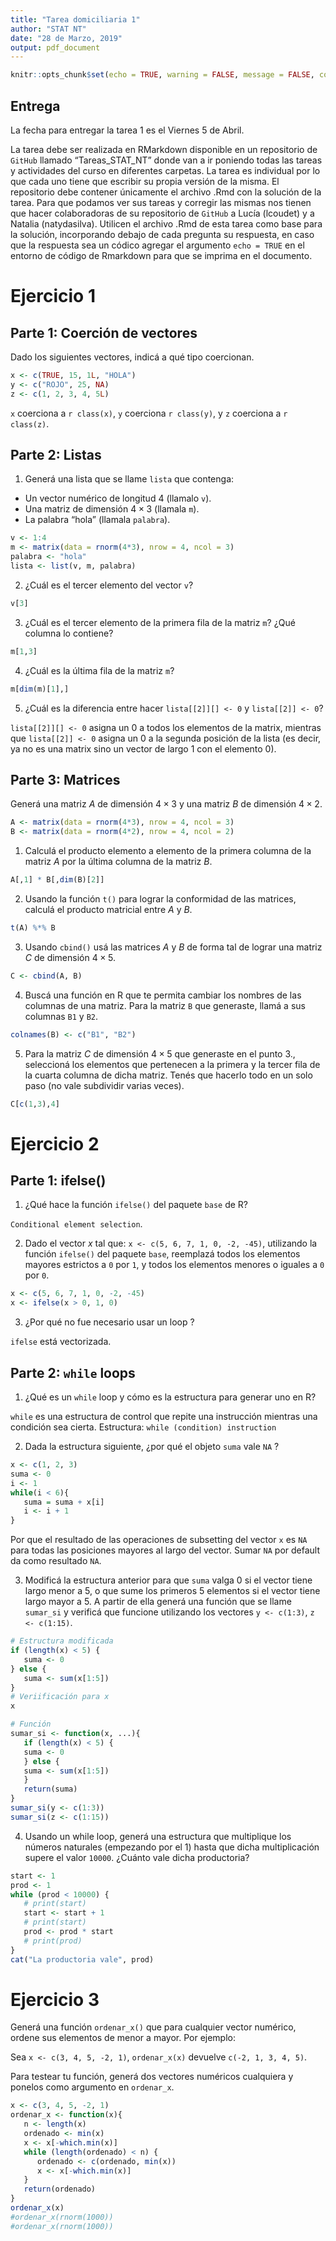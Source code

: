 ```yaml
---
title: "Tarea domiciliaria 1"
author: "STAT NT"
date: "28 de Marzo, 2019"
output: pdf_document
---
```


```r
knitr::opts_chunk$set(echo = TRUE, warning = FALSE, message = FALSE, comment = "")
```

## Entrega

La fecha para entregar la tarea 1 es el Viernes 5 de Abril.

La tarea debe ser realizada en RMarkdown disponible en un repositorio de `GitHub` llamado "Tareas_STAT_NT" donde van a ir poniendo todas las tareas y actividades del curso en diferentes carpetas. La tarea es individual por lo que cada uno tiene que escribir su propia versión de la misma. El repositorio debe contener únicamente el archivo .Rmd con la solución de la tarea. Para que podamos ver sus tareas y corregir las mismas nos tienen que hacer colaboradoras de su repositorio de `GitHub` a Lucía (lcoudet) y a Natalia (natydasilva). Utilicen el archivo .Rmd de esta tarea como base para la solución, incorporando debajo de cada pregunta su respuesta, en caso que la respuesta sea un códico agregar el argumento `echo = TRUE` en el entorno de código de Rmarkdown para que se imprima en el documento.

# Ejercicio 1

## Parte 1: Coerción de vectores

Dado los siguientes vectores, indicá a qué tipo coercionan.

```r
x <- c(TRUE, 15, 1L, "HOLA")
y <- c("ROJO", 25, NA)
z <- c(1, 2, 3, 4, 5L)
```

`x` coerciona a `r class(x)`, `y` coerciona `r class(y)`, y `z` coerciona a `r class(z)`.

## Parte 2: Listas

1. Generá una lista que se llame `lista` que contenga:

-  Un vector numérico de longitud 4 (llamalo `v`).
-  Una matriz de dimensión $4 \times 3$ (llamala `m`).
-  La palabra "hola" (llamala `palabra`).

```r
v <- 1:4
m <- matrix(data = rnorm(4*3), nrow = 4, ncol = 3)
palabra <- "hola"
lista <- list(v, m, palabra)
```

2. ¿Cuál es el tercer elemento del vector `v`?

```r
v[3]
```

3. ¿Cuál es el tercer elemento de la primera fila de la matriz `m`? ¿Qué columna lo contiene?

```r
m[1,3]
```

4. ¿Cuál es la última fila de la matriz `m`?

```r
m[dim(m)[1],]
```

5. ¿Cuál es la diferencia entre hacer `lista[[2]][] <- 0` y `lista[[2]] <- 0`?

`lista[[2]][] <- 0` asigna un 0 a todos los elementos de la matrix, mientras que `lista[[2]] <- 0` asigna un 0 a la segunda posición de la lista (es decir, ya no es una matrix sino un vector de largo 1 con el elemento 0).

## Parte 3: Matrices

Generá una matriz $A$ de dimensión $4 \times 3$ y una matriz $B$ de dimensión $4 \times 2$.

```r
A <- matrix(data = rnorm(4*3), nrow = 4, ncol = 3)
B <- matrix(data = rnorm(4*2), nrow = 4, ncol = 2)
```

1. Calculá el producto elemento a elemento de la primera columna de la matriz $A$ por la última columna de la matriz $B$.

```r
A[,1] * B[,dim(B)[2]]
```

2. Usando la función `t()` para lograr la conformidad de las matrices, calculá el producto matricial entre $A$ y $B$.

```r
t(A) %*% B
```

3. Usando `cbind()` usá las matrices $A$ y $B$ de forma tal de lograr una matriz $C$ de dimensión $4 \times 5$.

```r
C <- cbind(A, B)
```

4. Buscá una función en R que te permita cambiar los nombres de las columnas de una matriz. Para la matriz `B` que generaste, llamá a sus columnas `B1` y `B2`. 

```r
colnames(B) <- c("B1", "B2")
```

5. Para la matriz $C$ de dimensión $4 \times 5$ que generaste en el punto 3., seleccioná los elementos que pertenecen a la primera y la tercer fila de la cuarta columna de dicha matriz. Tenés que hacerlo todo en un solo paso (no vale subdividir varias veces). 

```r
C[c(1,3),4]
```

\fbox{\begin{minipage}{48em}
Muy Bien!
\end{minipage}}

# Ejercicio 2

## Parte 1: ifelse()

1. ¿Qué hace la función `ifelse()` del paquete `base` de R?

`Conditional element selection`.

2. Dado el vector $x$ tal que: `x <- c(5, 6, 7, 1, 0, -2, -45)`, utilizando la función `ifelse()` del paquete `base`, reemplazá todos los elementos mayores estrictos a `0` por `1`, y todos los elementos menores o iguales a `0` por `0`.

```r
x <- c(5, 6, 7, 1, 0, -2, -45)
x <- ifelse(x > 0, 1, 0)
```

3. ¿Por qué no fue necesario usar un loop ?

`ifelse` está vectorizada.

## Parte 2: `while` loops

1. ¿Qué es un `while` loop y cómo es la estructura para generar uno en R?

`while` es una estructura de control que repite una instrucción mientras una condición sea cierta. Estructura: `while (condition) instruction`

2. Dada la estructura siguiente, ¿por qué el objeto `suma` vale `NA` ?

```r
x <- c(1, 2, 3)
suma <- 0
i <- 1
while(i < 6){
   suma = suma + x[i]
   i <- i + 1     
}
```

Por que el resultado de las operaciones de subsetting del vector `x` es `NA` para todas las posiciones mayores al largo del vector. Sumar `NA` por default da como resultado `NA`.

3. Modificá la estructura anterior para que `suma` valga 0 si el vector tiene largo menor a 5, o que sume los primeros 5 elementos si el vector tiene largo mayor a 5. A partir de ella generá una función que se llame `sumar_si` y verificá que funcione utilizando los vectores `y <- c(1:3)`, `z <- c(1:15)`.

```r
# Estructura modificada
if (length(x) < 5) {
   suma <- 0
} else {
   suma <- sum(x[1:5])
}
# Veriificación para x
x
```

```r
# Función
sumar_si <- function(x, ...){
   if (length(x) < 5) {
   suma <- 0
   } else {
   suma <- sum(x[1:5])
   }
   return(suma)
}
sumar_si(y <- c(1:3))
sumar_si(z <- c(1:15))
```

4. Usando un while loop, generá una estructura que multiplique los números naturales (empezando por el 1) hasta que dicha multiplicación supere el valor `10000`. ¿Cuánto vale dicha productoria?

```r
start <- 1
prod <- 1
while (prod < 10000) {
   # print(start)
   start <- start + 1
   # print(start)
   prod <- prod * start
   # print(prod)
}
cat("La productoria vale", prod)
```

\fbox{\begin{minipage}{48em}
Muy Bien!
\end{minipage}}

# Ejercicio 3

Generá una función `ordenar_x()` que para cualquier vector numérico, ordene sus elementos de menor a mayor. Por ejemplo:

Sea `x <- c(3, 4, 5, -2, 1)`, `ordenar_x(x)` devuelve `c(-2, 1, 3, 4, 5)`.

Para testear tu función, generá dos vectores numéricos cualquiera y ponelos como argumento en `ordenar_x`. 

```r
x <- c(3, 4, 5, -2, 1)
ordenar_x <- function(x){
   n <- length(x)
   ordenado <- min(x)
   x <- x[-which.min(x)]
   while (length(ordenado) < n) {
      ordenado <- c(ordenado, min(x))
      x <- x[-which.min(x)]
   }
   return(ordenado)
}
ordenar_x(x)
#ordenar_x(rnorm(1000))
#ordenar_x(rnorm(1000))
```

\fbox{\begin{minipage}{48em}
Muy buen trabajo! 10/10. Sin comentarios adicionales
\end{minipage}}